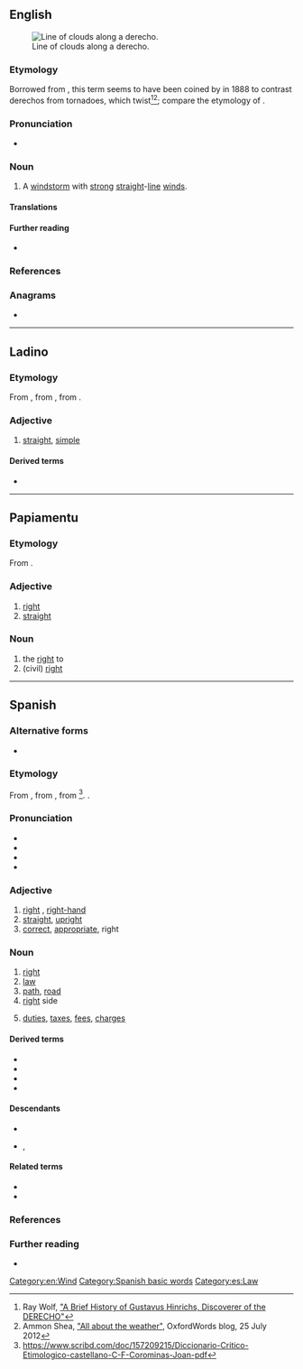 ==English==
[[File:DangerousShelfCloud.jpg|thumb|Line of clouds along a derecho.]]

===Etymology===
Borrowed from {{bor|en|es|derecho||straight}}, this term seems to have been coined by {{w|Gustavus Detlef Hinrichs}} in 1888 to contrast derechos from tornadoes, which twist<ref>Ray Wolf, [http://www.crh.noaa.gov/dvn/?n=hinrichs "A Brief History of Gustavus Hinrichs, Discoverer of the DERECHO"]</ref><ref>Ammon Shea, [http://blog.oxforddictionaries.com/2012/07/all-about-the-weather/ "All about the weather"], OxfordWords blog, 25 July 2012</ref>; compare the etymology of {{m|en|tornado}}.

===Pronunciation===
* {{a|US}} {{IPA|/dəˈɹeɪ.tʃoʊ/|lang=en}}

===Noun===
{{en-noun}}

# {{lb|en|US}} A [[windstorm]] with [[strong]] [[straight]]-[[line]] [[wind]]s.

====Translations====
{{trans-top|windstorm with strong straight-line winds}}
{{trans-mid}}
{{trans-bottom}}

====Further reading====
* {{pedialite|derecho}}

===References===
<references/>

===Anagrams===
* {{anagrams|en|a=cdeehor|chordee|cohered|heredoc|ochered}}

[[Category:en:Wind]]

----

==Ladino==

===Etymology===
From {{inh|lad|osp|-}}, from {{inh|lad|VL.|*dērēctus}}, from {{inh|lad|la|dīrectus}}.

===Adjective===
{{lad-adj|l|g=m|f=derecha}}

# [[straight]], [[simple]]

====Derived terms====
* {{l|lad|enderechar|sc=Latn}}

----

==Papiamentu==

===Etymology===
From {{der|pap|es|derecho}}.

===Adjective===
{{head|pap|adjective}}

# [[right]]
# [[straight]]

===Noun===
{{head|pap|noun}}

# the [[right]] to 
# (civil) [[right]] 

----

==Spanish==
{{rfc}}
===Alternative forms===
* {{alter|es|drecho}} {{q|obsolete|regional}}

===Etymology===
From {{inh|es|osp|-}}, from {{inh|es|VL.|*dērēctus}}, from {{inh|es|la|dīrectus}}<ref>https://www.scribd.com/doc/157209215/Diccionario-Critico-Etimologico-castellano-C-F-Corominas-Joan-pdf</ref>. {{doublet|es|directo}}.

===Pronunciation===
* {{es-IPA}}
* {{hyphenation|de|re|cho|lang=es}}
* {{audio|es-derecho.ogg|Audio|lang=es}}
* {{rhymes|es|etʃo}}

===Adjective===
{{es-adj|f=derecha}}

# [[right]] {{gloss|direction}}, [[right-hand]]
# [[straight]], [[upright]]
# [[correct]], [[appropriate]], right {{gloss|correct}}

===Noun===
{{es-noun|m}}

# [[right]] {{gloss|direction, entitlement}}
# [[law]]
# [[path]], [[road]]
# [[right]] side
# {{lb|es|in the plural}} [[duties]], [[tax]]es, [[fee]]s, [[charge]]s

====Derived terms====
* {{l|es|amistad con derechos}}
* {{l|es|brazo derecho}}
* {{l|es|hecho y derecho}}
* {{l|es|no hay derecho}}

====Descendants====
* {{desc|bor=1|en|derecho}}
* {{desc|bor=1|pap|derecho}}, {{l|pap|drechi}}

====Related terms====
* {{l|es|derecha}}
* {{l|es|derechura}}

===References===
<references/>

===Further reading===
* {{R:DRAE 2001}}

[[Category:Spanish basic words]]
[[Category:es:Law]]